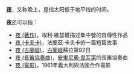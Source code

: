 '''[[夜|夜]]'''，又称晚上，是指太阳低于地平线的时间。

'''夜'''还可以指：
*[[夜_(著作)|夜 (著作)]]，埃利·維瑟爾描述集中營的自傳性作品
*[[夜_(卡夫卡)|夜 (卡夫卡)]]，法蘭茲·卡夫卡的一篇短篇故事
*[[夜_(古蘭經)|夜 (古蘭經)]]，[[古蘭經|古蘭經]]蘇拉第92日
*[[夜_(長笛協奏曲)|夜 (長笛協奏曲)]]，[[安東尼奧·韋瓦第|安東尼奧·韋瓦第]]的長笛協奏曲
*[[夜_(電影)|夜 (電影)]]，1961年義大利與法國合作電影

{{disambig|Cat=一字消歧义|N}}